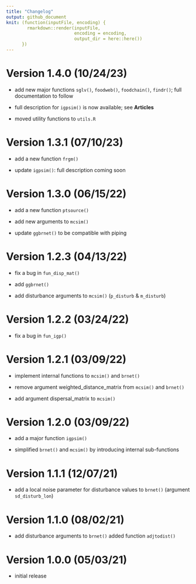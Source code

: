 ```yaml
---
title: "Changelog"
output: github_document
knit: (function(inputFile, encoding) {
        rmarkdown::render(inputFile,
                          encoding = encoding,
                          output_dir = here::here())
      })
---
```


# Version 1.4.0 (10/24/23)

-   add new major functions `sglv()`, `foodweb()`, `foodchain()`, `findr()`; full documentation to follow

-   full description for `igpsim()` is now available; see **Articles**

-   moved utility functions to `utils.R`

# Version 1.3.1 (07/10/23)

-   add a new function `frgm()`

-   update `igpsim()`: full description coming soon

# Version 1.3.0 (06/15/22)

-   add a new function `ptsource()`

-   add new arguments to `mcsim()`

-   update `ggbrnet()` to be compatible with piping

# Version 1.2.3 (04/13/22)

-   fix a bug in `fun_disp_mat()`

-   add `ggbrnet()`

-   add disturbance arguments to `mcsim()` (`p_disturb` & `m_disturb`)

# Version 1.2.2 (03/24/22)

-   fix a bug in `fun_igp()`

# Version 1.2.1 (03/09/22)

-   implement internal functions to `mcsim()` and `brnet()`

-   remove argument weighted_distance_matrix from `mcsim()` and `brnet()`

-   add argument dispersal_matrix to `mcsim()`

# Version 1.2.0 (03/09/22)

-   add a major function `igpsim()`

-   simplified `brnet()` and `mcsim()` by introducing internal sub-functions

# Version 1.1.1 (12/07/21)

-   add a local noise parameter for disturbance values to `brnet()` (argument `sd_disturb_lon`)

# Version 1.1.0 (08/02/21)

-   add disturbance arguments to `brnet()` added function `adjtodist()`

# Version 1.0.0 (05/03/21)

-   initial release
